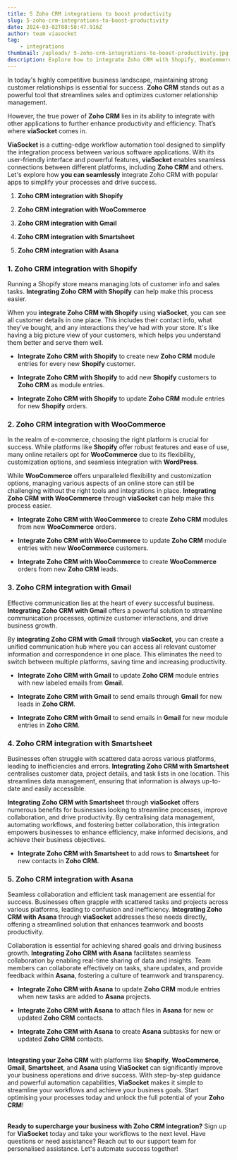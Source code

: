 ```yaml
---
title: 5 Zoho CRM integrations to boost productivity
slug: 5-zoho-crm-integrations-to-boost-productivity
date: 2024-03-02T08:58:47.916Z
author: team viasocket
tag:
    - integrations
thumbnail: /uploads/ 5-zoho-crm-integrations-to-boost-productivity.jpg
description: Explore how to integrate Zoho CRM with Shopify, WooCommerce, Gmail, Smartsheet, and Asana to centralize data, optimize communication, and boost productivity.
---
```


In today's highly competitive business landscape, maintaining strong customer relationships is essential for success. **Zoho CRM** stands out as a powerful tool that streamlines sales and optimizes customer relationship management.

However, the true power of **Zoho CRM** lies in its ability to integrate with other applications to further enhance productivity and efficiency. That’s where **viaSocket** comes in.

**ViaSocket** is a cutting-edge workflow automation tool designed to simplify the integration process between various software applications. With its user-friendly interface and powerful features, **viaSocket** enables seamless connections between different platforms, including **Zoho CRM** and others.  Let's explore how **you can seamlessly** integrate Zoho CRM with popular apps to simplify your processes and drive success.

1. **Zoho CRM integration with Shopify**

2. **Zoho CRM integration with WooCommerce**

3. **Zoho CRM integration with Gmail**

4. **Zoho CRM integration with Smartsheet**

5. **Zoho CRM integration with Asana**

### 1. Zoho CRM integration with Shopify<a id="1-zoho-crm-integration-with-shopify"></a>

Running a Shopify store means managing lots of customer info and sales tasks. **Integrating Zoho CRM** **with Shopify** can help make this process easier.

When you **integrate Zoho CRM with Shopify** using **viaSocket**, you can see all customer details in one place. This includes their contact info, what they've bought, and any interactions they've had with your store. It's like having a big picture view of your customers, which helps you understand them better and serve them well.

-   **Integrate Zoho CRM with Shopify** to create new **Zoho CRM** module entries for every new **Shopify** customer.

*   **Integrate Zoho CRM with Shopify** to add new **Shopify** customers to **Zoho CRM** as module entries.

-   **Integrate Zoho CRM with Shopify** to update **Zoho CRM** module entries for new **Shopify** orders.

### 2. Zoho CRM integration with WooCommerce<a id="2-zoho-crm-integration-with-woocommerce"></a>

In the realm of e-commerce, choosing the right platform is crucial for success. While platforms like **Shopify** offer robust features and ease of use, many online retailers opt for **WooCommerce** due to its flexibility, customization options, and seamless integration with **WordPress**.

While **WooCommerce** offers unparalleled flexibility and customization options, managing various aspects of an online store can still be challenging without the right tools and integrations in place. **Integrating Zoho CRM** **with WooCommerce** through **viaSocket** can help make this process easier.

-   **Integrate Zoho CRM with WooCommerce** to create **Zoho CRM** modules from new **WooCommerce** orders.

*   **Integrate Zoho CRM with WooCommerce** to update **Zoho CRM** module entries with new **WooCommerce** customers.

-   **Integrate Zoho CRM with WooCommerce** to create **WooCommerce** orders from new **Zoho CRM** leads.

### 3. Zoho CRM integration with Gmail<a id="3-zoho-crm-integration-with-gmail"></a>

Effective communication lies at the heart of every successful business. **Integrating Zoho CRM** **with Gmail** offers a powerful solution to streamline communication processes, optimize customer interactions, and drive business growth.

By **integrating Zoho CRM with Gmail** through **viaSocket**, you can create a unified communication hub where you can access all relevant customer information and correspondence in one place. This eliminates the need to switch between multiple platforms, saving time and increasing productivity.

-   **Integrate Zoho CRM with Gmail** to update **Zoho CRM** module entries with new labeled emails from **Gmail**.

*   **Integrate Zoho CRM with Gmail** to send emails through **Gmail** for new leads in **Zoho CRM**.

-   **Integrate Zoho CRM with Gmail** to send emails in **Gmail** for new module entries in **Zoho CRM**.

### 4. Zoho CRM integration with Smartsheet<a id="4-zoho-crm-integration-with-smartsheet"></a>

Businesses often struggle with scattered data across various platforms, leading to inefficiencies and errors. **Integrating Zoho CRM with Smartsheet** centralises customer data, project details, and task lists in one location. This streamlines data management, ensuring that information is always up-to-date and easily accessible.

**Integrating Zoho CRM with Smartsheet** through **viaSocket** offers numerous benefits for businesses looking to streamline processes, improve collaboration, and drive productivity. By centralising data management, automating workflows, and fostering better collaboration, this integration empowers businesses to enhance efficiency, make informed decisions, and achieve their business objectives.

-   **Integrate Zoho CRM with Smartsheet** to add rows to **Smartsheet** for new contacts in **Zoho CRM.**

### 5. Zoho CRM integration with Asana<a id="5-zoho-crm-integration-with-asana"></a>

Seamless collaboration and efficient task management are essential for success. Businesses often grapple with scattered tasks and projects across various platforms, leading to confusion and inefficiency. **Integrating Zoho CRM with Asana** through **viaSocket** addresses these needs directly, offering a streamlined solution that enhances teamwork and boosts productivity.

Collaboration is essential for achieving shared goals and driving business growth. **Integrating Zoho CRM with Asana** facilitates seamless collaboration by enabling real-time sharing of data and insights. Team members can collaborate effectively on tasks, share updates, and provide feedback within **Asana**, fostering a culture of teamwork and transparency.

-   **Integrate Zoho CRM with Asana** to update **Zoho CRM** module entries when new tasks are added to **Asana** projects.

*   **Integrate Zoho CRM with Asana** to attach files in **Asana** for new or updated **Zoho CRM** contacts.

-   **Integrate Zoho CRM with Asana** to create **Asana** subtasks for new or updated **Zoho CRM** contacts.

\
**Integrating your Zoho CRM** with platforms like **Shopify**, **WooCommerce**, **Gmail**, **Smartsheet**, and **Asana** using **ViaSocket** can significantly improve your business operations and drive success. With step-by-step guidance and powerful automation capabilities, **ViaSocket** makes it simple to streamline your workflows and achieve your business goals. Start optimising your processes today and unlock the full potential of your **Zoho CRM**!

\
**Ready to supercharge your business with Zoho CRM integration?** Sign up for **ViaSocket** today and take your workflows to the next level. Have questions or need assistance? Reach out to our support team for personalised assistance. Let's automate success together!

